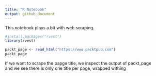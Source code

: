 ```yaml
---
title: "R Notebook"
output: github_document
---
```



This notebook plays a bit with web scraping. 

```r
#install.packages("rvest")
library(rvest)
```


```r
packt_page <- read_html("https://www.packtpub.com")
packt_page
```

If we want to scrape the papge title, we inspect the output of packt_page and we see there is only one title per page, wrapped withing <title> and <\title> tages.


```r
html_node(packt_page, "title")
```

To convert this into plain text, we run the function below:
```r
html_node(packt_page, "title") %>% html_text()
```

Another example: Scrap a list of all R-packages on CRAN

```r
cran_ml <- read_html("http://cran.r-project.org/web/views/MachineLearning.html")
cran_ml
```



